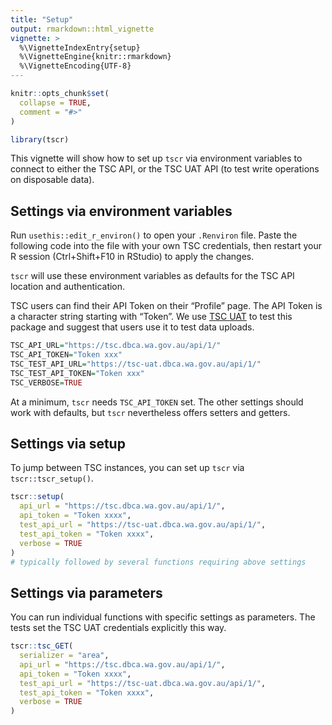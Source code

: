 ```yaml
---
title: "Setup"
output: rmarkdown::html_vignette
vignette: >
  %\VignetteIndexEntry{setup}
  %\VignetteEngine{knitr::rmarkdown}
  %\VignetteEncoding{UTF-8}
---
```


```r
knitr::opts_chunk$set(
  collapse = TRUE,
  comment = "#>"
)
```

```r
library(tscr)
```

This vignette will show how to set up `tscr` via environment variables to connect
to either the TSC API, or the TSC UAT API (to test write operations on disposable data).

## Settings via environment variables
Run `usethis::edit_r_environ()` to open your `.Renviron` file.
Paste the following code into the file with your own TSC credentials, then
restart your R session (Ctrl+Shift+F10 in RStudio) to apply the changes.

`tscr` will use these environment variables as defaults for the TSC API location
and authentication.

TSC users can find their API Token on their "Profile" page.
The API Token is a character string starting with "Token ".
We use [TSC UAT](https://tsc-uat.dbca.wa.gov.au/api/1/) to test this package
and suggest that users use it to test data uploads.

```r
TSC_API_URL="https://tsc.dbca.wa.gov.au/api/1/"
TSC_API_TOKEN="Token xxx"
TSC_TEST_API_URL="https://tsc-uat.dbca.wa.gov.au/api/1/"
TSC_TEST_API_TOKEN="Token xxx"
TSC_VERBOSE=TRUE
```

At a minimum, `tscr` needs `TSC_API_TOKEN` set. 
The other settings should work with defaults, but `tscr` nevertheless offers
setters and getters.

## Settings via setup
To jump between TSC instances, you can set up `tscr` via `tscr::tscr_setup()`.

```r
tscr::setup(
  api_url = "https://tsc.dbca.wa.gov.au/api/1/",
  api_token = "Token xxxx",
  test_api_url = "https://tsc-uat.dbca.wa.gov.au/api/1/",
  test_api_token = "Token xxxx",
  verbose = TRUE
)
# typically followed by several functions requiring above settings
```

## Settings via parameters
You can run individual functions with specific settings as parameters.
The tests set the TSC UAT credentials explicitly this way.

```r
tscr::tsc_GET(
  serializer = "area",
  api_url = "https://tsc.dbca.wa.gov.au/api/1/",
  api_token = "Token xxxx",
  test_api_url = "https://tsc-uat.dbca.wa.gov.au/api/1/",
  test_api_token = "Token xxxx",
  verbose = TRUE
)
```


